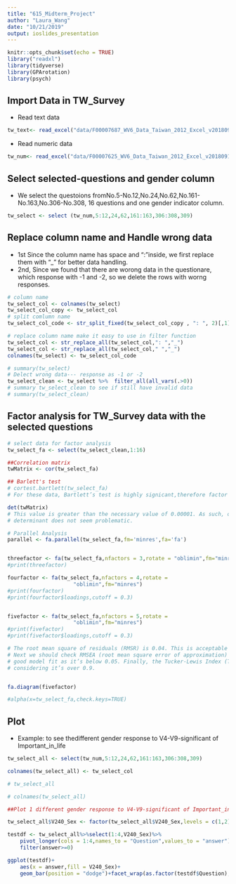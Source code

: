 ```yaml
---
title: "615_Midterm_Project"
author: "Laura_Wang"
date: "10/21/2019"
output: ioslides_presentation
---
```



```r
knitr::opts_chunk$set(echo = TRUE)
library("readxl")
library(tidyverse)
library(GPArotation)
library(psych)
```


## Import Data in TW_Survey

- Read text data
```r
tw_text<- read_excel("data/F00007687_WV6_Data_Taiwan_2012_Excel_v20180912_text.xlsx")
```

- Read numeric data
```r
tw_num<- read_excel("data/F00007625_WV6_Data_Taiwan_2012_Excel_v20180912_num.xlsx")
```

## Select selected-questions and gender column
- We select the questoions fromNo.5-No.12,No.24,No.62,No.161-No.163,No.306-No.308, 16 questions and one gender indicator column.

```r
tw_select <- select (tw_num,5:12,24,62,161:163,306:308,309)
```

## Replace column name and Handle wrong data
- 1st Since the column name has space and ":"inside, we first replace them with "_" for better data handling.
- 2nd, Since we found that there are worong data in the questionare, which response with -1 and -2, so we delete the rows with worng responses.

```r
# column name
tw_select_col <- colnames(tw_select)
tw_select_col_copy <- tw_select_col
# split comlumn name 
tw_select_col_code <- str_split_fixed(tw_select_col_copy , ": ", 2)[,1]

# replace column name make it easy to use in filter function
tw_select_col <- str_replace_all(tw_select_col,": ","_")
tw_select_col <- str_replace_all(tw_select_col," ","_")
colnames(tw_select) <- tw_select_col_code

# summary(tw_select)
# Delect wrong data--- response as -1 or -2
tw_select_clean <- tw_select %>%  filter_all(all_vars(.>0))
# summary tw_select_clean to see if still have invalid data
# summary(tw_select_clean)
```


## Factor analysis for TW_Survey data with the selected questions
```r
# select data for factor analysis
tw_select_fa <- select(tw_select_clean,1:16)

##Correlation matrix
twMatrix <- cor(tw_select_fa)

## Barlett's test 
# cortest.bartlett(tw_select_fa)
# For these data, Bartlett’s test is highly signicant,therefore factor analysis is appropriate.

det(twMatrix)
# This value is greater than the necessary value of 0.00001. As such, our
# determinant does not seem problematic.

# Parallel Analysis
parallel <- fa.parallel(tw_select_fa,fm='minres',fa='fa')


threefactor <- fa(tw_select_fa,nfactors = 3,rotate = "oblimin",fm="minres")
#print(threefactor)

fourfactor <- fa(tw_select_fa,nfactors = 4,rotate =
                     "oblimin",fm="minres")
#print(fourfactor)
#print(fourfactor$loadings,cutoff = 0.3)


fivefactor <- fa(tw_select_fa,nfactors = 5,rotate =
                     "oblimin",fm="minres")
#print(fivefactor)
#print(fivefactor$loadings,cutoff = 0.3)

# The root mean square of residuals (RMSR) is 0.04. This is acceptable as this value should be closer to 0.
# Next we should check RMSEA (root mean square error of approximation) index. Its value, 0.043 shows
# good model fit as it’s below 0.05. Finally, the Tucker-Lewis Index (TLI) is 0.91 – an acceptable value
# considering it’s over 0.9. 


fa.diagram(fivefactor)

#alpha(x=tw_select_fa,check.keys=TRUE)

```

## Plot
- Example: to see thedifferent gender response to V4-V9-significant of Important_in_life
```r
tw_select_all <- select(tw_num,5:12,24,62,161:163,306:308,309)

colnames(tw_select_all) <- tw_select_col

# tw_select_all

# colnames(tw_select_all)

##Plot 1 different gender response to V4-V9-significant of Important_in_life

tw_select_all$V240_Sex <- factor(tw_select_all$V240_Sex,levels = c(1,2),labels = c("male","female")) 

testdf <- tw_select_all%>%select(1:4,V240_Sex)%>%
    pivot_longer(cols = 1:4,names_to = "Question",values_to = "answer") %>%
    filter(answer>=0)

ggplot(testdf)+
    aes(x = answer,fill = V240_Sex)+
    geom_bar(position = "dodge")+facet_wrap(as.factor(testdf$Question),ncol = 2)
```


